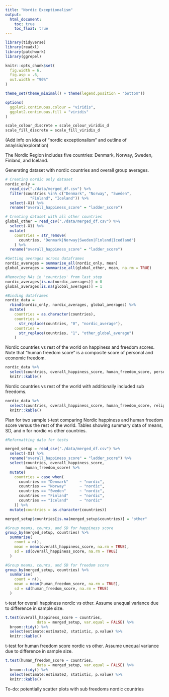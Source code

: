 ```yaml
---
title: "Nordic Exceptionalism"
output: 
  html_document:
    toc: true
    toc_float: true
---
```


```r
library(tidyverse)
library(readxl)
library(patchwork)
library(ggrepel)

knitr::opts_chunk$set(
  fig.width = 6,
  fig.asp = .6,
  out.width = "90%"
)

theme_set(theme_minimal() + theme(legend.position = "bottom"))

options(
  ggplot2.continuous.colour = "viridis",
  ggplot2.continuous.fill = "viridis"
)

scale_colour_discrete = scale_colour_viridis_d
scale_fill_discrete = scale_fill_viridis_d
```

(Add info on idea of "nordic exceptionalism" and outline of anaylsis/exploration)

The Nordic Region includes five countries: Denmark, Norway, Sweden, Finland, and Iceland. 

Generating dataset with nordic countries and overall group averages.

```r
# Creating nordic only dataset
nordic_only = 
  read_csv("./data/merged_df.csv") %>% 
  filter(countries %in% c("Denmark", "Norway", "Sweden", 
           "Finland", "Iceland")) %>% 
  select(-X1) %>% 
  rename("overall_happiness_score" = "ladder_score")

# Creating dataset with all other countries
global_other = read_csv("./data/merged_df.csv") %>% 
  select(-X1) %>% 
  mutate(
    countries = str_remove(
      countries, "Denmark|Norway|Sweden|Finland|Icedland")
    ) %>% 
  rename("overall_happiness_score" = "ladder_score")

#Getting averages across dataframes
nordic_averages = summarise_all(nordic_only, mean)
global_averages = summarise_all(global_other, mean, na.rm = TRUE)

#Removing NAs in 'countries' from last step 
nordic_averages[is.na(nordic_averages)] = 0
global_averages[is.na(global_averages)] = 1

#Binding dataframes                          
nordic_data = 
  rbind(nordic_only, nordic_averages, global_averages) %>% 
  mutate(
    countries = as.character(countries),
    countries = 
      str_replace(countries, "0", "nordic_average"),
    countries = 
      str_replace(countries, "1", "other_global_average")
    )

```

Nordic countries vs rest of the world on happiness and freedom scores. Note that "human freedom score" is a composite score of personal and economic freedom. 

```r
nordic_data %>% 
  select(countries, overall_happiness_score, human_freedom_score, personal_freedom_score, economic_freedom_score) %>% 
  knitr::kable()
```

Nordic countries vs rest of the world with additionally included sub freedoms.

```r
nordic_data %>% 
  select(countries, overall_happiness_score, human_freedom_score, religion, association, assembly, security_safety, rule_of_law, homicide, size_of_government) %>%
  knitr::kable()
```

Plan for two sample t-test comparing Nordic happiness and human freedom score versus the rest of the world. Tables showing summary data of means, SD, and n for nordic vs other countries.

```r

#Reformatting data for tests 

merged_setup = read_csv("./data/merged_df.csv") %>% 
  select(-X1) %>% 
  rename("overall_happiness_score" = "ladder_score") %>%
  select(countries, overall_happiness_score,
         human_freedom_score) %>% 
  mutate(
    countries = case_when(
      countries == "Denmark"     ~ "nordic",
      countries == "Norway"      ~ "nordic",
      countries == "Sweden"      ~ "nordic",
      countries == "Finland"     ~ "nordic",
      countries == "Iceland"     ~ "nordic"
    )) %>% 
  mutate(countries = as.character(countries))

merged_setup$countries[is.na(merged_setup$countries)] = "other"

#Group means, counts, and SD for happiness score
group_by(merged_setup, countries) %>%
  summarise(
    count = n(),
    mean = mean(overall_happiness_score, na.rm = TRUE),
    sd = sd(overall_happiness_score, na.rm = TRUE)
  )

#Group means, counts, and SD for freedom score
group_by(merged_setup, countries) %>%
  summarise(
    count = n(),
    mean = mean(human_freedom_score, na.rm = TRUE),
    sd = sd(human_freedom_score, na.rm = TRUE)
  )
```

t-test for overall happiness nordic vs other. Assume unequal variance due to difference in sample size. 

```r
t.test(overall_happiness_score ~ countries, 
              data = merged_setup, var.equal = FALSE) %>% 
  broom::tidy() %>% 
  select(estimate:estimate2, statistic, p.value) %>% 
  knitr::kable()
```

t-test for human freedom score nordic vs other. Assume unequal variance due to difference in sample size. 

```r
t.test(human_freedom_score ~ countries, 
              data = merged_setup, var.equal = FALSE) %>% 
  broom::tidy() %>% 
  select(estimate:estimate2, statistic, p.value) %>% 
  knitr::kable()
```

To-do: potentially scatter plots with sub freedoms nordic countries 
